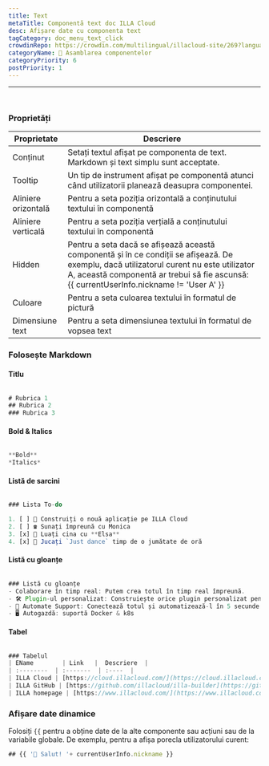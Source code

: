 ```yaml
---
title: Text
metaTitle: Componentă text doc ILLA Cloud
desc: Afișare date cu componenta text
tagCategory: doc_menu_text_click
crowdinRepo: https://crowdin.com/multilingual/illacloud-site/269?languages=ro&filter=basic&value=0
categoryName: 🧬 Asamblarea componentelor
categoryPriority: 6
postPriority: 1
---
```


* * *

## <h2 hidden>Text</h2>

<img src='https://cdn.illacloud.com/official-website/img/docs/assemble/text1.png' alt="" />

### Proprietăți

| Proprietate         | Descriere                                                                                                                                                                                                                           |
| ------------------- | ----------------------------------------------------------------------------------------------------------------------------------------------------------------------------------------------------------------------------------- |
| Conținut            | Setați textul afișat pe componenta de text. Markdown și text simplu sunt acceptate.                                                                                                                                                 |
| Tooltip             | Un tip de instrument afișat pe componentă atunci când utilizatorii planează deasupra componentei.                                                                                                                                   |
| Aliniere orizontală | Pentru a seta poziția orizontală a conținutului textului în componentă                                                                                                                                                              |
| Aliniere verticală  | Pentru a seta poziția verțială a conținutului textului în componentă                                                                                                                                                                |
| Hidden              | Pentru a seta dacă se afișează această componentă și în ce condiții se afișează. De exemplu, dacă utilizatorul curent nu este utilizator A, această componentă ar trebui să fie ascunsă: {{ currentUserInfo.nickname != 'User A' }} |
| Culoare             | Pentru a seta culoarea textului în formatul de pictură                                                                                                                                                                              |
| Dimensiune text     | Pentru a seta dimensiunea textului în formatul de vopsea text                                                                                                                                                                       |

### Folosește Markdown

#### Titlu

<img src='https://cdn.illacloud.com/official-website/img/docs/assemble/text2.png' alt="" />

```jsx
# Rubrica 1
## Rubrica 2
### Rubrica 3
```

#### Bold & Italics

<img src='https://cdn.illacloud.com/official-website/img/docs/assemble/text3.png' alt="" />

```jsx
**Bold**
*Italics*
```

#### Listă de sarcini

<img src='https://cdn.illacloud.com/official-website/img/docs/assemble/text4.png' alt="" />

```jsx
### Lista To-do

1. [ ] 🚀 Construiți o nouă aplicație pe ILLA Cloud
2. [ ] ☎️ Sunați împreună cu Monica
3. [x] 🍷 Luați cina cu **Elsa**
4. [x] 💃 Jucați `Just dance` timp de o jumătate de oră
```

#### Listă cu gloanțe

<img src='https://cdn.illacloud.com/official-website/img/docs/assemble/text5.png' alt="" />

```jsx
### Listă cu gloanțe
- Colaborare în timp real: Putem crea totul în timp real împreună.
- 🛠️ Plugin-ul personalizat: Construiește orice plugin personalizat pentru a face ceea ce doriți.
- 🤖 Automate Support: Conectează totul și automatizează-l în 5 secunde.
- 🖥️ Autogazdă: suportă Docker & k8s
```

#### Tabel

<img src='https://cdn.illacloud.com/official-website/img/docs/assemble/text6.png' alt="" />

```jsx
### Tabelul
| ΕName        | Link   |  Descriere  |
| :--------  | :-------  | :----  |
| ILLA Cloud | [https://cloud.illacloud.com/](https://cloud.illacloud.com/) |Build apps pe ILLA Cloud|
| ILLA GitHub | [https://github.com/illacloud/illa-builder](https://github.com/illacloud/illa-builder) | Star us pe GitHub|
| ILLA homepage | [https://www.illacloud.com/](https://www.illacloud.com/) |ILLA Cloud Offical website
```

### Afișare date dinamice

Folosiți `{{` pentru a obține date de la alte componente sau acțiuni sau de la variabile globale. De exemplu, pentru a afișa porecla utilizatorului curent:

```jsx
## {{ '👋 Salut! '+ currentUserInfo.nickname }}
```
